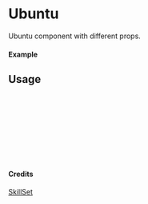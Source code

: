 
<Meta of={Ubuntu} title="SkillSet/Ubuntu" />

# Ubuntu

Ubuntu component with different props.

#### Example

<Canvas of={Ubuntu.Primary} />

## Usage

```ts
import { Ubuntu } from "yadl-ui";

const Example = () => {
  return (
      <Ubuntu />
  );
};

export default Example;
```

#### Credits
[SkillSet](https://skillicons.dev)
